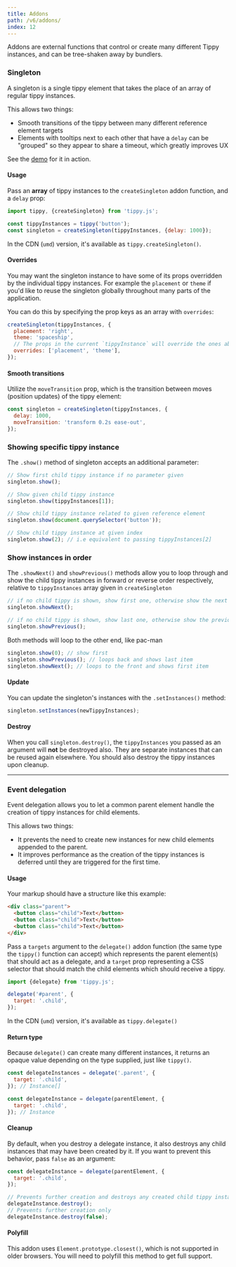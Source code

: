 ```yaml
---
title: Addons
path: /v6/addons/
index: 12
---
```


Addons are external functions that control or create many different Tippy
instances, and can be tree-shaken away by bundlers.

### Singleton

A singleton is a single tippy element that takes the place of an array of
regular tippy instances.

This allows two things:

- Smooth transitions of the tippy between many different reference element
  targets
- Elements with tooltips next to each other that have a `delay` can be "grouped"
  so they appear to share a timeout, which greatly improves UX

See the [demo](/#singleton) for it in action.

#### Usage

Pass an **array** of tippy instances to the `createSingleton` addon function,
and a `delay` prop:

```js
import tippy, {createSingleton} from 'tippy.js';

const tippyInstances = tippy('button');
const singleton = createSingleton(tippyInstances, {delay: 1000});
```

In the CDN (`umd`) version, it's available as `tippy.createSingleton()`.

#### Overrides

You may want the singleton instance to have some of its props overridden by the
individual tippy instances. For example the `placement` or `theme` if you'd like
to reuse the singleton globally throughout many parts of the application.

You can do this by specifying the prop keys as an array with `overrides`:

```js
createSingleton(tippyInstances, {
  placement: 'right',
  theme: 'spaceship',
  // The props in the current `tippyInstance` will override the ones above
  overrides: ['placement', 'theme'],
});
```

#### Smooth transitions

Utilize the `moveTransition` prop, which is the transition between moves
(position updates) of the tippy element:

```js
const singleton = createSingleton(tippyInstances, {
  delay: 1000,
  moveTransition: 'transform 0.2s ease-out',
});
```

### Showing specific tippy instance

The `.show()` method of singleton accepts an additional parameter:

```js
// Show first child tippy instance if no parameter given
singleton.show();

// Show given child tippy instance
singleton.show(tippyInstances[1]);

// Show child tippy instance related to given reference element
singleton.show(document.querySelector('button'));

// Show child tippy instance at given index
singleton.show(2); // i.e equivalent to passing tippyInstances[2]
```

### Show instances in order

The `.showNext()` and `showPrevious()` methods allow you to loop through and
show the child tippy instances in forward or reverse order respectively,
relative to `tippyInstances` array given in `createSingleton`

```js
// if no child tippy is shown, show first one, otherwise show the next one
singleton.showNext();

// if no child tippy is shown, show last one, otherwise show the previous one
singleton.showPrevious();
```

Both methods will loop to the other end, like pac-man

```js
singleton.show(0); // show first
singleton.showPrevious(); // loops back and shows last item
singleton.showNext(); // loops to the front and shows first item
```

#### Update

You can update the singleton's instances with the `.setInstances()` method:

```js
singleton.setInstances(newTippyInstances);
```

#### Destroy

When you call `singleton.destroy()`, the `tippyInstances` you passed as an
argument will **not** be destroyed also. They are separate instances that can be
reused again elsewhere. You should also destroy the tippy instances upon
cleanup.

---

### Event delegation

Event delegation allows you to let a common parent element handle the creation
of tippy instances for child elements.

This allows two things:

- It prevents the need to create new instances for new child elements appended
  to the parent.
- It improves performance as the creation of the tippy instances is deferred
  until they are triggered for the first time.

#### Usage

Your markup should have a structure like this example:

```html
<div class="parent">
  <button class="child">Text</button>
  <button class="child">Text</button>
  <button class="child">Text</button>
</div>
```

Pass a `targets` argument to the `delegate()` addon function (the same type the
`tippy()` function can accept) which represents the parent element(s) that
should act as a delegate, and a `target` prop representing a CSS selector that
should match the child elements which should receive a tippy.

```js
import {delegate} from 'tippy.js';

delegate('#parent', {
  target: '.child',
});
```

In the CDN (`umd`) version, it's available as `tippy.delegate()`

#### Return type

Because `delegate()` can create many different instances, it returns an opaque
value depending on the type supplied, just like `tippy()`.

```js
const delegateInstances = delegate('.parent', {
  target: '.child',
}); // Instance[]

const delegateInstance = delegate(parentElement, {
  target: '.child',
}); // Instance
```

#### Cleanup

By default, when you destroy a delegate instance, it also destroys any child
instances that may have been created by it. If you want to prevent this
behavior, pass `false` as an argument:

```js
const delegateInstance = delegate(parentElement, {
  target: '.child',
});

// Prevents further creation and destroys any created child tippy instances
delegateInstance.destroy();
// Prevents further creation only
delegateInstance.destroy(false);
```

#### Polyfill

This addon uses `Element.prototype.closest()`, which is not supported in older
browsers. You will need to polyfill this method to get full support.
